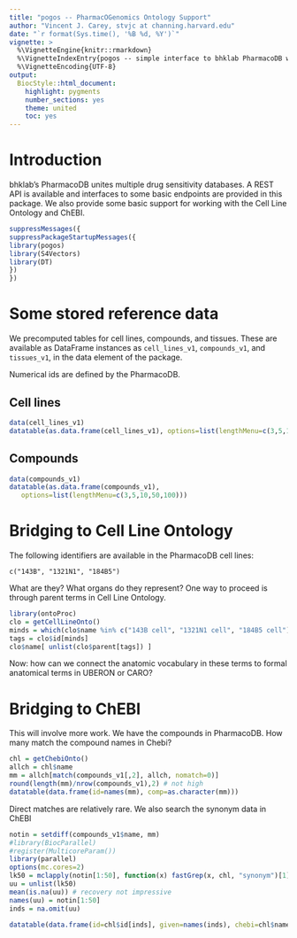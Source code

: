 ```yaml
---
title: "pogos -- PharmacOGenomics Ontology Support"
author: "Vincent J. Carey, stvjc at channing.harvard.edu"
date: "`r format(Sys.time(), '%B %d, %Y')`"
vignette: >
  %\VignetteEngine{knitr::rmarkdown}
  %\VignetteIndexEntry{pogos -- simple interface to bhklab PharmacoDB with emphasis on ontology}
  %\VignetteEncoding{UTF-8}
output:
  BiocStyle::html_document:
    highlight: pygments
    number_sections: yes
    theme: united
    toc: yes
---
```


# Introduction

bhklab's PharmacoDB unites multiple drug sensitivity databases.
A REST API is available and interfaces to some basic endpoints are
provided in this package.  We also provide some basic
support for working with the Cell Line Ontology and ChEBI.

```r
suppressMessages({
suppressPackageStartupMessages({
library(pogos)
library(S4Vectors)
library(DT)
})
})
```

# Some stored reference data

We precomputed tables for cell lines, compounds, and tissues.
These are available as DataFrame instances as
`cell_lines_v1`, `compounds_v1`, and `tissues_v1`, in
the data element of the package.

Numerical ids are defined by the PharmacoDB.

## Cell lines
```r
data(cell_lines_v1)
datatable(as.data.frame(cell_lines_v1), options=list(lengthMenu=c(3,5,10,50,100)))
```

## Compounds
```r
data(compounds_v1)
datatable(as.data.frame(compounds_v1), 
   options=list(lengthMenu=c(3,5,10,50,100)))
```

# Bridging to Cell Line Ontology

The following identifiers are available in the PharmacoDB cell lines:
```
c("143B", "1321N1", "184B5")
```
What are they?  What organs do they represent?  One way
to proceed is through parent terms in Cell Line Ontology.
```r
library(ontoProc)
clo = getCellLineOnto()
minds = which(clo$name %in% c("143B cell", "1321N1 cell", "184B5 cell"))
tags = clo$id[minds]
clo$name[ unlist(clo$parent[tags]) ]
```
Now: how can we connect the anatomic vocabulary in these terms
to formal anatomical terms in UBERON or CARO?

# Bridging to ChEBI

This will involve more work.  We have the compounds in PharmacoDB.
How many match the compound names in Chebi? 
```r
chl = getChebiOnto()
allch = chl$name
mm = allch[match(compounds_v1[,2], allch, nomatch=0)]
round(length(mm)/nrow(compounds_v1),2) # not high
datatable(data.frame(id=names(mm), comp=as.character(mm)))
```

Direct matches are relatively rare.  We also search the
synonym data in ChEBI

```r
notin = setdiff(compounds_v1$name, mm)
#library(BiocParallel)
#register(MulticoreParam())
library(parallel)
options(mc.cores=2)
lk50 = mclapply(notin[1:50], function(x) fastGrep(x, chl, "synonym")[1])
uu = unlist(lk50)
mean(is.na(uu)) # recovery not impressive
names(uu) = notin[1:50]
inds = na.omit(uu)
```
```r
datatable(data.frame(id=chl$id[inds], given=names(inds), chebi=chl$name[inds]))
```

